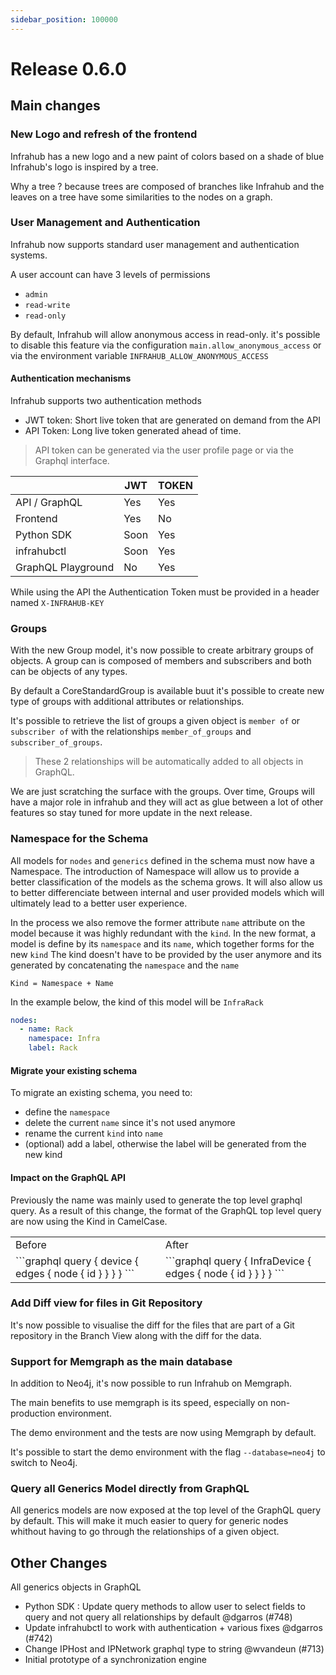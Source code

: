 ```yaml
---
sidebar_position: 100000
---
```


# Release 0.6.0

## Main changes
<!-- markdownlint-disable -->
<!-- vale off -->

### New Logo and refresh of the frontend

Infrahub has a new logo and a new paint of colors based on a shade of blue
Infrahub's logo is inspired by a tree.

Why a tree ? because trees are composed of branches like Infrahub and the leaves on a tree have some similarities to the nodes on a graph.

### User Management and Authentication

Infrahub now supports standard user management and authentication systems.

A user account can have 3 levels of permissions
- `admin`
- `read-write`
- `read-only`

By default, Infrahub will allow anonymous access in read-only. it's possible to disable this feature via the configuration `main.allow_anonymous_access` or via the environment variable `INFRAHUB_ALLOW_ANONYMOUS_ACCESS`


#### Authentication mechanisms

Infrahub supports two authentication methods
- JWT token: Short live token that are generated on demand from the API
- API Token: Long live token generated ahead of time.

> API token can be generated via the user profile page or via the Graphql interface.

|                    | JWT  | TOKEN |
| ------------------ | ---- | ----- |
| API / GraphQL      | Yes  | Yes   |
| Frontend           | Yes  | No    |
| Python SDK         | Soon | Yes   |
| infrahubctl        | Soon | Yes   |
| GraphQL Playground | No   | Yes   |

While using the API the Authentication Token must be provided in a header named `X-INFRAHUB-KEY`


### Groups

With the new Group model, it's now possible to create arbitrary groups of objects.
A group can is composed of members and subscribers and both can be objects of any types.

By default a CoreStandardGroup is available buut it's possible to create new type of groups with additional attributes or relationships.

It's possible to retrieve the list of groups a given object is `member of` or `subscriber of` with the relationships
`member_of_groups` and `subscriber_of_groups`.

> These 2 relationships will be automatically added to all objects in GraphQL.

We are just scratching the surface with the groups. Over time, Groups will have a major role in infrahub and they will act as glue between a lot of other features so stay tuned for more update in the next release.

### Namespace for the Schema

All models for `nodes` and `generics` defined in the schema must now have a Namespace. The introduction of Namespace will allow us to provide a better classification of the models as the schema grows. It will also allow us to better differenciate between internal and user provided models which will ultimately lead to a better user experience.

In the process we also remove the former attribute `name` attribute on the model because it was highly redundant with the `kind`.
In the new format, a model is define by its `namespace` and its `name`, which together forms for the new `kind`
The kind doesn't have to be provided by the user anymore and its generated by concatenating the `namespace` and the `name`

```
Kind = Namespace + Name
```

In the example below, the kind of this model will be `InfraRack`

```yaml
nodes:
  - name: Rack
    namespace: Infra
    label: Rack
```

#### Migrate your existing schema

To migrate an existing schema, you need to:
- define the `namespace`
- delete the current `name` since it's not used anymore
- rename the current `kind` into `name`
- (optional) add a label, otherwise the label will be generated from the new kind

#### Impact on the GraphQL API

Previously the name was mainly used to generate the top level graphql query.
As a result of this change, the format of the GraphQL top level query are now using the Kind in CamelCase.

<table>
  <tr>
    <td>Before</td>
    <td>After</td>
  </tr>
  <tr>
    <td>
```graphql
query {
    device {
        edges {
            node {
                id
            }
        }
    }
}
```
    </td>
    <td>
```graphql
query {
    InfraDevice {
        edges {
            node {
                id
            }
        }
    }
}
```
</td>
  </tr>
</table>


### Add Diff view for files in Git Repository

It's now possible to visualise the diff for the files that are part of a Git repository in the Branch View along with the diff for the data.

### Support for Memgraph as the main database

In addition to Neo4j, it's now possible to run Infrahub on Memgraph.

The main benefits to use memgraph is its speed, especially on non-production environment.

The demo environment and the tests are now using Memgraph by default.

It's possible to start the demo environment with the flag `--database=neo4j` to switch to Neo4j.

### Query all Generics Model directly from GraphQL

All generics models are now exposed at the top level of the GraphQL query by default.
This will make it much easier to query for generic nodes whithout having to go through the relationships of a given object.

## Other Changes

All generics objects in GraphQL

- Python SDK : Update query methods to allow user to select fields to query and not query all relationships by default @dgarros (#748)
- Update infrahubctl to work with authentication + various fixes @dgarros (#742)
- Change IPHost and IPNetwork graphql type to string @wvandeun (#713)
- Initial prototype of a synchronization engine
